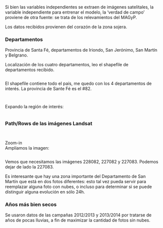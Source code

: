 Si bien las variables independientes se extraen de imágenes satelitales, la variable independiente para entrenar el modelo, la 'verdad de campo' proviene de otra fuente: se trata de los relevamientos del MAGyP.


Los datos recibidos provienen del corazón de la zona sojera.

### Departamentos 
Provincia de Santa Fé, departamentos de Iriondo, San Jerónimo, San Martín y Belgrano.

Localización de los cuatro departamentos, leo el shapefile de departamentos recibido.
```r
```

El shapefile contiene todo el país, me quedo con los 4 departamentos de interés.
La provincia de Sante Fé es el #82.
```r
```

```r
```

Expando la región de interés:  
```r
```


### Path/Rows de las imágenes Landsat
```r
```



```r
```

Zoom-in  
Ampliamos la imagen:  
```r
```

Vemos que necesitamos las imágenes 228082, 227082 y 227083.
Podemos dejar de lado la 227083.  

Es interesante que hay una zona importante del Departamento de San Martín que está en dos fotos diferentes: esto tal vez pueda servir para reemplazar alguna foto con nubes, o incluso para determinar si se puede distinguir alguna evolución en sólo 24h.  

### Años más bien secos  

Se usaron datos de las campañas 2012/2013 y 2013/2014 por tratarse de años de pocas lluvias, a fin de maximizar la cantidad de fotos sin nubes.  

